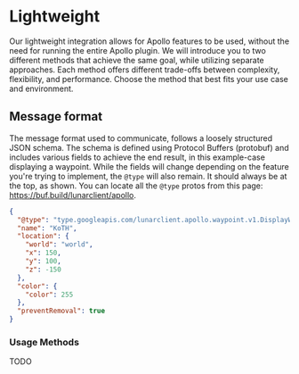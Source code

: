# Lightweight

Our lightweight integration allows for Apollo features to be used, without the need for running the entire Apollo plugin. We will introduce you to two different methods that achieve the same goal, while utilizing separate approaches. Each method offers different trade-offs between complexity, flexibility, and performance. Choose the method that best fits your use case and environment.

## Message format

The message format used to communicate, follows a loosely structured JSON schema. The schema is defined using Protocol Buffers (protobuf) and includes various fields to achieve the end result, in this example-case displaying a waypoint. While the fields will change depending on the feature you're trying to implement, the `@type` will also remain. It should always be at the top, as shown. You can locate all the `@type` protos from this page: https://buf.build/lunarclient/apollo.
```JSON
{
  "@type": "type.googleapis.com/lunarclient.apollo.waypoint.v1.DisplayWaypointMessage", // The protobuf message type
  "name": "KoTH",
  "location": {
    "world": "world",
    "x": 150,
    "y": 100,
    "z": -150
  },
  "color": {
    "color": 255
  },
  "preventRemoval": true
}
```

### Usage Methods

TODO
